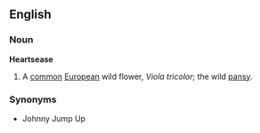 ==English==
===Noun===
'''Heartsease'''
{{wikipedia}}
# A [[common]] [[European]] wild flower, ''Viola tricolor''; the wild [[pansy]].
===Synonyms===
* Johnny Jump Up